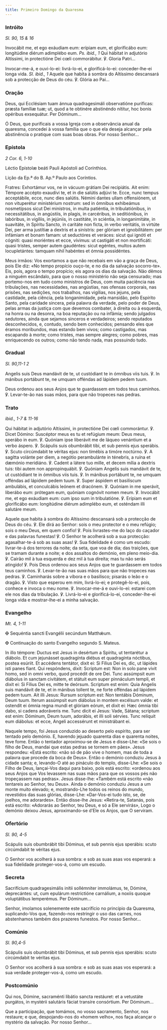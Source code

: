 ```yaml
---
title: Primeiro Domingo da Quaresma
---
```


### Intróito

<em>Sl. 90, 15 & 16</em>

<div class="side-by-side not-content">

Invocábit me, et ego exáudiam eum: erípiam eum, et glorificábo eum:
    longitúdine diérum adimplébo eum. <em>Ps. ibid., 1</em> Qui hábitat in
    adjutório Altíssimi, in protectióne Dei cœli commorábitur. ℣. Gloria
    Patri...

Invocar-me-á, e ouvi-lo-ei: livrá-lo-ei, e glorificá-lo-ei: conceder-lhe-ei
    longa vida. <em>Sl. ibid., 1</em> Aquele que habita à sombra do Altíssimo
    descansará sob a protecção de Deus do céu. ℣. Glória ao Pai...

</div>

### Oração

<div class="side-by-side not-content">

Deus, qui Ecclésiam tuam ánnua quadragesimáli observatióne puríficas: præsta
    famíliæ tuæ; ut, quod a te obtinére abstinéndo nítitur, hoc bonis opéribus
    exsequátur. Per Dóminum...

Ó Deus, que purificais a vossa Igreja com a observância anual da quaresma,
    concedei à vossa família que o que ela deseja alcançar pela abstinência o
    pratique com suas boas obras. Por nosso Senhor...

</div>

### Epístola

<em>2 Cor. 6, 1-10</em>

<div class="side-by-side not-content">

Léctio Epístolæ beáti Pauli Apóstoli ad Corínthios.

Lição da Ep.ª do B. Ap.º Paulo aos Coríntios.

Fratres: Exhortámur vos, ne in vácuum grátiam Dei recipiátis. Ait enim:
    Témpore accépto exaudívi te, et in die salútis adjúvi te. Ecce, nunc tempus
    acceptábile, ecce, nunc dies salútis. Némini dantes ullam offensiónem, ut
    non vituperétur ministérium nostrum: sed in ómnibus exhibeámus nosmetípsos
    sicut Dei minístros, in multa patiéntia, in tribulatiónibus, in
    necessitátibus, in angústiis, in plagis, in carcéribus, in seditiónibus, in
    labóribus, in vigíliis, in jejúniis, in castitáte, in sciéntia, in
    longanimitáte, in suavitáte, in Spíritu Sancto, in caritáte non ficta, in
    verbo veritátis, in virtúte Dei, per arma justítiæ a dextris et a sinístris:
    per glóriam et ignobilitátem: per infámiam et bonam famam: ut seductóres et
    veráces: sicut qui ignóti et cógniti: quasi moriéntes et ecce, vívimus: ut
    castigáti et non mortificáti: quasi tristes, semper autem gaudéntes: sicut
    egéntes, multos autem locupletántes: tamquam nihil habéntes et ómnia
    possidéntes.

Meus irmãos: Vos exortamos a que não recebais em vão a graça de Deus, pois
    Ele diz: «No tempo propício ouço-te, e no dia da salvação socorro-te». Eis,
    pois, agora o tempo propício; eis agora os dias da salvação. Não dêmos a
    ninguém escândalo, para que o nosso ministério não seja censurado; mas
    portemo-nos em tudo como ministros de Deus, com muita paciência nas
    tribulações, nas necessidades, nas angústias, nas ofensas corporais, nas
    prisões, nas sedições, nos trabalhos, nas vigílias, nos jejuns, pela
    castidade, pela ciência, pela longanimidade, pela mansidão, pelo Espírito
    Santo, pela caridade sincera, pela palavra da verdade, pelo poder de Deus,
    pelas armas da justiça com que devemos combater, à direita ou à esquerda, na
    honra ou na desonra, na boa reputação ou na infâmia; sendo julgados
    sedutores, ainda que sejamos sinceros e verdadeiros; sendo reputados
    desconhecidos, e, contudo, sendo bem conhecidos; pensando eles que éramos
    moribundos, mas estando bem vivos; como castigados, mas escapando à morte;
    como tristes, mas sempre alegres; como pobres, mas enriquecendo os outros;
    como não tendo nada, mas possuindo tudo.

</div>

### Gradual

<em>Sl. 90,11-1 2</em>

<div class="side-by-side not-content">

Angelis suis Deus mandávit de te, ut custódiant te in ómnibus viis tuis. ℣.
    In mánibus portábunt te, ne umquam offéndas ad lápidem pedem tuum.

Deus ordenou aos seus Anjos que te guardassem em todos teus caminhos. ℣.
    Levar-te-ão nas suas mãos, para que não tropeces nas pedras.

</div>

### Trato

<em>ibid., 1-7 & 11-16</em>

<div class="side-by-side not-content">

Qui hábitat in adjutório Altíssimi, in protectióne Dei cœli commorántur. ℣.
    Dicet Dómino: Suscéptor meus es tu et refúgium meum: Deus meus, sperábo in
    eum. ℣. Quóniam ipse liberávit me de láqueo venántium et a verbo áspero. ℣.
    Scápulis suis obumbrábit tibi, et sub pennis ejus sperábis. ℣. Scuto
    circúmdabit te véritas ejus: non timébis a timóre noctúrno. ℣. A sagítta
    volánte per diem, a negótio perambulánte in ténebris, a ruína et dæmónio
    meridiáno. ℣. Cadent a látere tuo mille, et decem mília a dextris tuis: tibi
    autem non appropinquábit. ℣. Quóniam Angelis suis mandávit de te, ut
    custódiant te in ómnibus viis tuis. ℣. In mánibus portábunt te, ne umquam
    offéndas ad lápidem pedem tuum. ℣. Super áspidem et basilíscum ambulábis, et
    conculcábis leónem et dracónem. ℣. Quóniam in me sperávit, liberábo eum:
    prótegam eum, quóniam cognóvit nomen meum. ℣. Invocábit me, et ego exáudiam
    eum: cum ipso sum in tribulatióne. ℣. Erípiam eum et glorificábo eum:
    longitúdine diérum adimplébo eum, et osténdam illi salutáre meum.

Aquele que habita à sombra do Altíssimo descansará sob a protecção de Deus
    do céu. ℣. Ele dirá ao Senhor: sois o meu protector e o meu refúgio; sois o
    meu Deus, em quem confio! ℣. Pois livrastes-me do laço do caçador e das
    palavras funestas! ℣. O Senhor te acolherá sob a sua protecção:
    agasalhar-te-á sob as suas asas! ℣. Sua fidelidade é como um escudo:
    livrar-te-á dos terrores da noite; da seta, que voa de dia; das traições,
    que se tramam durante a noite; e dos assaltos do demónio, em pleno meio-dia.
    ℣. Cairão mil à tua esquerda e dez mil à tua direita; mas tu não serás
    atingido! ℣. Pois Deus ordenou aos seus Anjos que te guardassem em todos
    teus caminhos. ℣. Levar-te-ão nas suas mãos para que não tropeces nas
    pedras. ℣. Caminharás sobre a víbora e o basilisco; pisarás o leão e o
    dragão. ℣. Visto que esperou em mim, livrá-lo-ei; e protegê-lo-ei, pois,
    conhece e invoca o meu nome. ℣. Invocar-me-á e ouvi-lo-ei: estarei com ele
    nos dias da tribulação. ℣. Livrá-lo-ei e glorificá-lo-ei, conceder-lhe-ei
    longa vida e mostrar-lhe-ei a minha salvação.

</div>

### Evangelho

<em>Mt. 4, 1-11</em>

<div class="side-by-side not-content">

<span class="cross text-red-500">✠</span> Sequéntia sancti Evangélii
    secúndum Matthǽum.

<span class="cross text-red-500">✠</span> Continuação do santo Evangelho
    segundo S. Mateus.

In illo témpore: Ductus est Jesus in desértum a Spíritu, ut tentarétur a
    diábolo. Et cum jejunásset quadragínta diébus et quadragínta nóctibus,
    postea esúriit. Et accédens tentátor, dixit ei: Si Fílius Dei es, dic, ut
    lápides isti panes fiant. Qui respóndens, dixit: Scriptum est: Non in solo
    pane vivit homo, sed in omni verbo, quod procédit de ore Dei. Tunc assúmpsit
    eum diábolus in sanctam civitátem, et státuit eum super pinnáculum templi,
    et dixit ei: Si Fílius Dei es, mitte te deórsum. Scriptum est enim: Quia
    Angelis suis mandávit de te, et in mánibus tollent te, ne forte offéndas ad
    lápidem pedem tuum. Ait illi Jesus: Rursum scriptum est: Non tentábis
    Dóminum, Deum tuum. Iterum assúmpsit eum diábolus in montem excélsum valde:
    et ostendit ei ómnia regna mundi et glóriam eórum, et dixit ei: Hæc ómnia
    tibi dabo, si cadens adoráveris me. Tunc dicit ei Jesus: Vade, Sátana;
    scriptum est enim: Dóminum, Deum tuum, adorábis, et illi soli sérvies. Tunc
    relíquit eum diábolus: et ecce, Angeli accessérunt et ministrábant ei.

Naquele tempo, foi Jesus conduzido ao deserto pelo espírito, para ser
    tentado pelo demónio. E, havendo jejuado quarenta dias e quarenta noites,
    teve fome. Então o tentador aproximou-se de Jesus e disse-Lhe: «Se sois o
    filho de Deus, mandai que estas pedras se tornem em pães». Jesus respondeu:
    «Está escrito: «não só de pão vive o homem, mas de toda a palavra que
    procede da boca de Deus». Então o demónio conduziu Jesus à cidade santa; e,
    levando-O até ao pináculo do templo, disse-Lhe: «Se sois o Filho de Deus,
    lançai-Vos daqui para baixo, pois está escrito: «ordenou aos seus Anjos que
    Vos levassem nas suas mãos para que os vossos pés não tropeçassem nas
    pedras». Jesus disse-lhe: «Também está escrito «não tentareis ao Senhor, teu
    Deus». Ainda o demónio conduziu Jesus a um monte muito elevado; e,
    mostrando-Lhe todos os reinos do mundo, revestidos das suas glórias,
    disse-Lhe: «Dar-Vos-ei tudo isto, se, de joelhos, me adorardes». Então
    disse-lhe Jesus: «Retira-te, Satanás, pois está escrito: «Adorarás ao
    Senhor, teu Deus, e só a Ele servirás», Logo o demónio deixou Jesus,
    aproximando-se d’Ele os Anjos, que O serviram.

</div>

### Ofertório

<em>Sl. 90, 4-5</em>

<div class="side-by-side not-content">

Scápulis suis obumbrábit tibi Dóminus, et sub pennis ejus sperábis: scuto
    circúmdabit te véritas ejus.

O Senhor vos acolherá à sua sombra: e sob as suas asas vos esperará: a sua
    fidelidade proteger-vos-á, como um escudo.

</div>

### Secreta

<div class="side-by-side not-content">

Sacrifícium quadragesimális inítii sollémniter immolámus, te, Dómine,
    deprecántes: ut, cum epulárum restrictióne carnálium, a noxiis quoque
    voluptátibus lemperémus. Per Dóminum...

Senhor, imolamos solenemente este sacrifício no princípio da Quaresma,
    suplicando-Vos que, fazendo-nos restringir o uso das carnes, nos abstenhamos
    também dos prazeres funestos. Por nosso Senhor...

</div>

### Comúnio

<em>Sl. 90,4-5</em>

<div class="side-by-side not-content">

Scápulis suis obumbrábit tibi Dóminus, et sub pennis ejus sperábis: scuto
    circúmdabit te véritas ejus.

O Senhor vos acolherá à sua sombra: e sob as suas asas vos esperará: a sua
    verdade proteger-vos-á, como um escudo.

</div>

### Postcomúnio

<div class="side-by-side not-content">

Qui nos, Dómine, sacraménti libátio sancta restáuret: et a vetustáte
    purgátos, in mystérii salutáris fáciat transíre consórtium. Per Dóminum...

Que a participação, que tomámos, no vosso sacramento, Senhor, nos restaure;
    e que, despojando-nos do «homem velho», nos faça alcançar o mystério da
    salvação. Por nosso Senhor...

</div>
